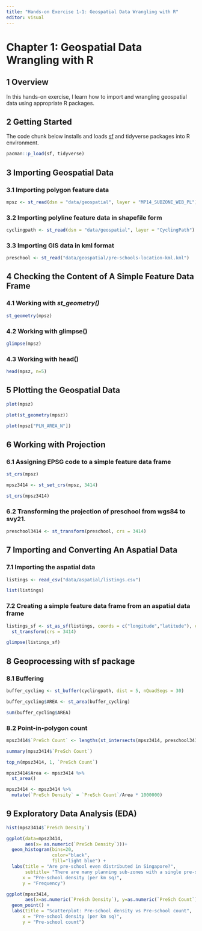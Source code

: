 ```yaml
---
title: "Hands-on Exercise 1-1: Geospatial Data Wrangling with R"
editor: visual
---
```


# Chapter 1: Geospatial Data Wrangling with R

## 1 Overview

In this hands-on exercise, I learn how to import and wrangling geospatial data using appropriate R packages.

## 2 Getting Started

The code chunk below installs and loads [sf](https://r-spatial.github.io/sf/) and tidyverse packages into R environment.

```r
pacman::p_load(sf, tidyverse)
```

## 3 Importing Geospatial Data

### 3.1 Importing polygon feature data

```r
mpsz <- st_read(dsn = "data/geospatial", layer = "MP14_SUBZONE_WEB_PL")
```

### 3.2 Importing polyline feature data in shapefile form

```r
cyclingpath <- st_read(dsn = "data/geospatial", layer = "CyclingPath")
```

### 3.3 Importing GIS data in kml format

```r
preschool <- st_read("data/geospatial/pre-schools-location-kml.kml")
```

## 4 Checking the Content of A Simple Feature Data Frame

### 4.1 Working with *st_geometry()*

```r
st_geometry(mpsz)
```

### 4.2 Working with glimpse()

```r
glimpse(mpsz)
```

### 4.3 Working with head()

```r
head(mpsz, n=5)
```

## 5 Plotting the Geospatial Data

```r
plot(mpsz)
```

```r
plot(st_geometry(mpsz))
```

```r
plot(mpsz["PLN_AREA_N"])
```

## 6 Working with Projection

### 6.1 Assigning EPSG code to a simple feature data frame

```r
st_crs(mpsz)
```

```r
mpsz3414 <- st_set_crs(mpsz, 3414)
```

```r
st_crs(mpsz3414)
```

### 6.2 Transforming the projection of preschool from wgs84 to svy21.

```r
preschool3414 <- st_transform(preschool, crs = 3414)
```

## 7 Importing and Converting An Aspatial Data

### 7.1 Importing the aspatial data

```r
listings <- read_csv("data/aspatial/listings.csv")
```

```r
list(listings)
```

### 7.2 Creating a simple feature data frame from an aspatial data frame

```r
listings_sf <- st_as_sf(listings, coords = c("longitude","latitude"), crs = 4326) %>%
  st_transform(crs = 3414)
```

```r
glimpse(listings_sf)
```

## 8 Geoprocessing with sf package

### 8.1 Buffering

```r
buffer_cycling <- st_buffer(cyclingpath, dist = 5, nQuadSegs = 30)
```

```r
buffer_cycling$AREA <- st_area(buffer_cycling)
```

```r
sum(buffer_cycling$AREA)
```

### 8.2 Point-in-polygon count

```r
mpsz3414$`PreSch Count` <- lengths(st_intersects(mpsz3414, preschool3414))
```

```r
summary(mpsz3414$`PreSch Count`)
```

```r
top_n(mpsz3414, 1, `PreSch Count`)
```

```r
mpsz3414$Area <- mpsz3414 %>%
  st_area()
```

```r
mpsz3414 <- mpsz3414 %>%
  mutate(`PreSch Density` = `PreSch Count`/Area * 1000000)
```

## 9 Exploratory Data Analysis (EDA)

```r
hist(mpsz3414$`PreSch Density`)
```

```r
ggplot(data=mpsz3414, 
       aes(x= as.numeric(`PreSch Density`)))+
  geom_histogram(bins=20, 
                 color="black", 
                 fill="light blue") +
  labs(title = "Are pre-school even distributed in Singapore?",
       subtitle= "There are many planning sub-zones with a single pre-school, on the other hand, \nthere are two planning sub-zones with at least 20 pre-schools",
      x = "Pre-school density (per km sq)",
      y = "Frequency")
```

```r
ggplot(mpsz3414, 
       aes(x=as.numeric(`PreSch Density`), y=as.numeric(`PreSch Count`)))+
  geom_point() +
  labs(title = "Scatterplot: Pre-school density vs Pre-school count",
      x = "Pre-school density (per km sq)",
      y = "Pre-school count")
```
